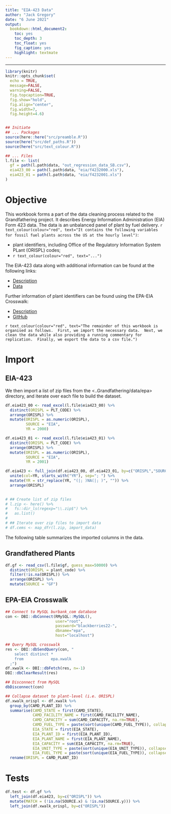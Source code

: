```yaml
---
title: "EIA-423 Data"
author: "Jack Gregory"
date: "6 June 2021"
output:
  bookdown::html_document2:
    toc: yes
    toc_depth: 3
    toc_float: yes
    fig_caption: yes
    highlight: textmate
---
```

___

```r
library(knitr)
knitr::opts_chunk$set(
  echo = TRUE,
  message=FALSE, 
  warning=FALSE,
  fig.topcaption=TRUE, 
  fig.show="hold",
  fig.align="center",
  fig.width=7, 
  fig.height=4.6)


## Initiate 
## ... Packages
source(here::here("src/preamble.R"))
source(here("src/def_paths.R"))
source(here("src/text_colour.R"))

## ... Files
l.file <- list(
  gf = path(l.path$data, "out_regression_data_SB.csv"),
  eia423_00 = path(l.path$data, "eia/f4232000.xls"),
  eia423_01 = path(l.path$data, "eia/f4232001.xls")
)
```


# Objective

This workbook forms a part of the data cleaning process related to the Grandfathering project.  It describes Energy Information Administration (EIA) Form 423 data.  The data is an unbalanced panel of plant by fuel delivery.  `r text_colour(colour="red", text="It contains the following variables for fossil fuel plants across the US at the hourly level")`:

- plant identifiers, including Office of the Regulatory Information System PLant (ORISPL) codes;
- `r text_colour(colour="red", text="...")`

The EIA-423 data along with additional information can be found at the following links:

- [Description](https://www.eia.gov/Survey)
- [Data](https://www.eia.gov/electricity/data/eia423)

Further information of plant identifiers can be found using the EPA-EIA Crosswalk:

- [Description](https://www.epa.gov/airmarkets/power-sector-data-crosswalk)
- [GitHub](https://github.com/USEPA/camd-eia-crosswalk)

`r text_colour(colour="red", text="The remainder of this workbook is organised as follows.  First, we import the necessary data.  Next, we clean the data while also providing a running commentary for replication.  Finally, we export the data to a csv file.")`


# Import

## EIA-423

<!-- First, we define a function that extracts the csv from a zip file, imports the extracted csv using readr, standardizes its content, and deletes the extracted csv. -->

<!-- ``` {r data-CEMS-function} -->

<!-- import_data <- function(zip) { -->

<!--   ## Assertions -->
<!--   stopifnot( -->
<!--     is_file(zip), -->
<!--     path_ext(zip)=="zip" -->
<!--   ) -->

<!--   ## Determine contents of the zip -->
<!--   df.zip <- zip::zip_list(zip) -->

<!--   ## Create a character vector of the csv files -->
<!--   csv <- df.zip %>% -->
<!--     filter(str_detect(filename, "\\.csv")) %>% -->
<!--     pull(filename) -->

<!--   ## Unzip the csv files -->
<!--   zip::unzip(zip,  -->
<!--              files=csv, -->
<!--              junkpaths=TRUE) -->

<!--   ## Import data -->
<!--   df <- read_csv(csv, guess_max=2*10^5) %>% -->
<!--     mutate(FILE = fs::path_ext_remove(csv)) %>% -->
<!--     select(FILE, STATE,  -->
<!--            FAC_NAME = FACILITY_NAME, -->
<!--            ORISPL = ORISPL_CODE, -->
<!--            UNITID, FAC_ID, UNIT_ID, -->
<!--            DATE = OP_DATE, -->
<!--            HOUR = OP_HOUR, -->
<!--            OP_TIME = OP_TIME, -->
<!--            GEN = `GLOAD (MW)`, -->
<!--            HEAT_INPUT = `HEAT_INPUT (mmBtu)`, -->
<!--            CO2_MASS = `CO2_MASS (tons)`, -->
<!--            SO2_MASS = `SO2_MASS (lbs)`, -->
<!--            NOX_MASS = `NOX_MASS (lbs)`)  -->

<!--   ## Remove extracted csv files -->
<!--   fs::file_delete(csv) -->

<!--   return(df) -->
<!-- } -->

<!-- ``` -->

We then import a list of zip files from the <..Grandfathering/data/epa> directory, and iterate over each file to build the dataset.

```r

df.eia423_00 <- read_excel(l.file$eia423_00) %>%
  distinct(ORISPL = PLT_CODE) %>%
  arrange(ORISPL) %>%
  mutate(ORISPL = as.numeric(ORISPL),
         SOURCE = "EIA",
         YR = 2000)

df.eia423_01 <- read_excel(l.file$eia423_01) %>%
  distinct(ORISPL = PLT_CODE) %>%
  arrange(ORISPL) %>%
  mutate(ORISPL = as.numeric(ORISPL),
         SOURCE = "EIA",
         YR = 2001)

df.eia423 <- full_join(df.eia423_00, df.eia423_01, by=c("ORISPL","SOURCE")) %>%
  unite(col=YR, starts_with("YR"), sep="; ") %>%
  mutate(YR = str_replace(YR, "(|; )NA(|; )", "")) %>%
  arrange(ORISPL)

  
# ## Create list of zip files
# l.zip <- here() %>%
#   fs::dir_ls(regexp="\\.zip$") %>%
#   as.list()
# 
# ## Iterate over zip files to import data
# df.cems <- map_dfr(l.zip, import_data)
```

The following table summarizes the imported columns in the data.

<!-- | **Column** | **Unit** | **Description** | -->
<!-- |------------|----------|-----------------| -->
<!-- | File || Source filename | -->
<!-- | STATE || State abbreviation | -->
<!-- | FAC_NAME || Facility/plant name | -->
<!-- | ORISPL || Office of the Regulatory Information System PLant (ORISPL) code | -->
<!-- | UNITID || Boiler identifier | -->
<!-- | FAC_ID || CEMS-specific facility identifier | -->
<!-- | UNIT_ID|| CEMS-specific boiler identifier | -->
<!-- | DATE || Operation date | -->
<!-- | HOUR || Operation hour | -->
<!-- | OP_TIME | hours | Operation time during the particular date and hour | -->
<!-- | GEN | MW | Generation load | -->
<!-- | HEAT_INPUT | mmBtu | Heat content consumed | -->
<!-- | CO2_MASS | tons | Carbon dioxide expelled | -->
<!-- | SO2_MASS | lbs | Sulfur dioxide expelled | -->
<!-- | NOX_MASS | lbs | Nitrogen oxides expelled | -->


## Grandfathered Plants

```r

df.gf <- read_csv(l.file$gf, guess_max=50000) %>%
  distinct(ORISPL = plant_code) %>%
  filter(!is.na(ORISPL)) %>%
  arrange(ORISPL) %>%
  mutate(SOURCE = "GF")
```


## EPA-EIA Crosswalk

```r

## Connect to MySQL burbank_com database
con <- DBI::dbConnect(RMySQL::MySQL(), 
                      user="root", 
                      password="blackberries22-", 
                      dbname="epa", 
                      host="localhost")

## Query MySQL crosswalk
res <- DBI::dbSendQuery(con, "
    select distinct *
    from            epa.xwalk
  ;")
df.xwalk <- DBI::dbFetch(res, n=-1)
DBI::dbClearResult(res)

## Disconnect from MySQL
dbDisconnect(con)

## Collapse dataset to plant-level (i.e. ORISPL)
df.xwalk_orispl <- df.xwalk %>%
  group_by(CAMD_PLANT_ID) %>%
  summarise(CAMD_STATE = first(CAMD_STATE), 
            CAMD_FACILITY_NAME = first(CAMD_FACILITY_NAME),
            CAMD_CAPACITY = sum(CAMD_CAPACITY, na.rm=TRUE),
            CAMD_FUEL_TYPE = paste(sort(unique(CAMD_FUEL_TYPE)), collapse="; "),
            EIA_STATE = first(EIA_STATE),
            EIA_PLANT_ID = first(EIA_PLANT_ID),
            EIA_PLANT_NAME = first(EIA_PLANT_NAME),
            EIA_CAPACITY = sum(EIA_CAPACITY, na.rm=TRUE),
            EIA_UNIT_TYPE = paste(sort(unique(EIA_UNIT_TYPE)), collapse="; "),
            EIA_FUEL_TYPE = paste(sort(unique(EIA_FUEL_TYPE)), collapse="; ")) %>%
  rename(ORISPL = CAMD_PLANT_ID)
```




# Tests

```r

df.test <- df.gf %>%
  left_join(df.eia423, by=c("ORISPL")) %>%
  mutate(MATCH = (!is.na(SOURCE.x) & !is.na(SOURCE.y))) %>%
  left_join(df.xwalk_orispl, by=c("ORISPL"))
```

